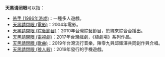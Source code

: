 '''天黑请闭眼'''可以指：

* [[杀手_(1986年游戏)|杀手 (1986年游戏)]]：一種多人遊戲。
*[[天黑請閉眼_(電影)|天黑請閉眼 (電影)]]：2004年電影。
*[[天黑請閉眼_(綜藝節目)|天黑請閉眼 (綜藝節目)]]：2010年台灣綜藝節目，於緯來綜合台播出。
*[[天黑請閉眼_(電視劇)|天黑請閉眼 (電視劇)]]：2017年台灣戲劇，《植劇場》系列作品。
*[[天黑請閉眼_(歌曲)|天黑請閉眼 (歌曲)]]：2019年台灣流行音樂，陳零九與邱鋒澤共同創作與合唱。
*[[天黑請閉眼_(狼人殺)|天黑請閉眼 (狼人殺)]]：2019年發行的手機遊戲。

{{disambiguation|Cat=五字作品消歧义}}